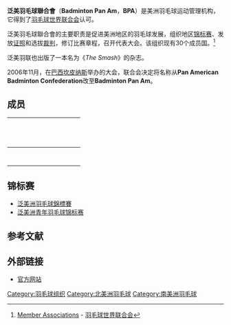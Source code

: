 {{noteTA|G1=Badminton}}
{{Infobox Organization
|name         = 泛美羽毛球聯合會<br />Badminton Pan Am
|image        = Pan American Badminton Confederation Logo.jpg
|size         = 150px
|caption      = BPA logo
|abbreviation = 泛美羽联
|formation    = 
|type         = 体育联盟
|headquarters = {{PER}}[[利马|利马]]
|membership   = 30个国家
|leader_title = 主席
|leader_name  = {{flagicon|JAM}} [[Vishu_Tolan|Vishu Tolan]]
|website      = http://www.badmintonpanam.org/
}}
'''泛美羽毛球聯合會'''（'''Badminton Pan Am'''，'''BPA'''）是美洲羽毛球运动管理机构，它得到了[[羽毛球世界联合会|羽毛球世界联合会]]认可。

泛美羽毛球聯合會的主要职责是促进美洲地区的羽毛球发展，组织地区[[锦标赛|锦标赛]]、发放[[证照|证照]]和选拔[[裁判_(体育)|裁判]]，修订比赛章程，召开代表大会。该组织现有30个成员国。<ref>[http://www.internationalbadminton.org/member_associat.asp?confed=5 Member Associations]{{dead link|date=2018年3月 |bot=InternetArchiveBot |fix-attempted=yes }} - [[羽毛球世界联合会|羽毛球世界联合会]]</ref>

泛美羽联也出版了一本名为《''The Smash''》的杂志。

2006年11月，在[[巴西|巴西]][[坎皮纳斯|坎皮纳斯]]举办的大会，联合会决定将名称从'''Pan American Badminton Confederation'''改至'''Badminton Pan Am'''。

== 成员 ==
{| style="font-size:90%; width:100%; background:#efefef" border=0 cellpadding=2 cellspacing=0
|-style="background:#efefef;"

!colspan=5 bgcolor=blue|<big><font color=white>泛美羽毛球联合会</font></big>
|-
|{{ARG}} || {{ABW}} || {{BAR}} || {{BER}} || {{BRA}}  
|-
|{{CAN}} || {{CAY}} || {{CHI}} || {{COL}} || {{CRC}}   
|-
|{{CUB}} || {{CUR}} || {{DOM}} || {{ECU}} || {{ESA}} 
|- 
|{{FLK}} || {{GRD}} || {{GUA}} || {{GUY}} || {{HON}} 
|-
|{{JAM}} || {{MEX}} || {{PAN}} || {{PER}} || {{PRI}} 
|-
|{{LCA}} || {{SUR}} || {{TRI}} || {{USA}} || {{URY}} 
|-
|}
== 锦标赛 ==
*[[泛美洲羽毛球錦標賽|泛美洲羽毛球錦標賽]]
*[[泛美洲青年羽毛球锦标赛|泛美洲青年羽毛球锦标赛]]

==参考文献==
{{Reflist}}

== 外部链接 ==
*[http://www.badmintonpanam.org/ 官方网站] {{Wayback|url=http://www.badmintonpanam.org/ |date=20100214194723 }}

{{國際羽球}}

[[Category:羽毛球组织|Category:羽毛球组织]]
[[Category:北美洲羽毛球|Category:北美洲羽毛球]]
[[Category:南美洲羽毛球|Category:南美洲羽毛球]]